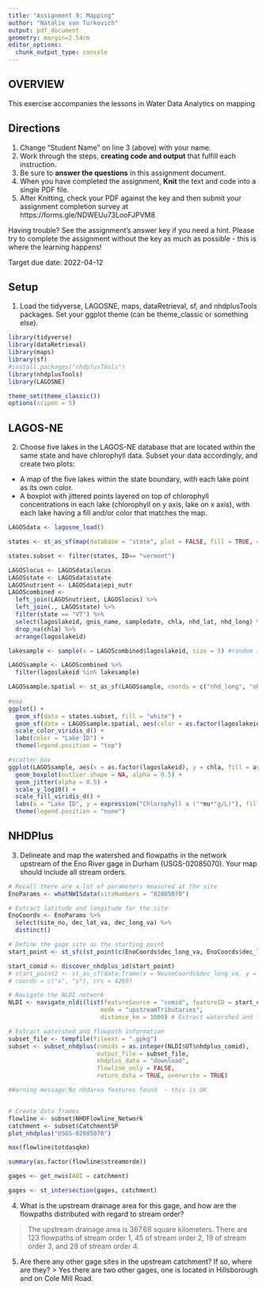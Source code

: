 ```yaml
---
title: "Assignment 9: Mapping"
author: "Natalie von Turkovich"
output: pdf_document
geometry: margin=2.54cm
editor_options: 
  chunk_output_type: console
---
```


## OVERVIEW

This exercise accompanies the lessons in Water Data Analytics on mapping

## Directions
1. Change "Student Name" on line 3 (above) with your name.
2. Work through the steps, **creating code and output** that fulfill each instruction.
3. Be sure to **answer the questions** in this assignment document.
4. When you have completed the assignment, **Knit** the text and code into a single PDF file.
5. After Knitting, check your PDF against the key and then submit your assignment completion survey at https://forms.gle/NDWEUu73LooFJPVM8 

Having trouble? See the assignment's answer key if you need a hint. Please try to complete the assignment without the key as much as possible - this is where the learning happens!

Target due date: 2022-04-12

## Setup

1. Load the tidyverse, LAGOSNE, maps, dataRetrieval, sf, and nhdplusTools packages. Set your ggplot theme (can be theme_classic or something else).


```r
library(tidyverse)
library(dataRetrieval)
library(maps)
library(sf)
#install.packages("nhdplusTools")
library(nhdplusTools)
library(LAGOSNE)

theme_set(theme_classic())
options(scipen = 5)

```

## LAGOS-NE

2. Choose five lakes in the LAGOS-NE database that are located within the same state and have chlorophyll data. Subset your data accordingly, and create two plots:

* A map of the five lakes within the state boundary, with each lake point as its own color.
* A boxplot with jittered points layered on top of chlorophyll concentrations in each lake (chlorophyll on y axis, lake on x axis), with each lake having a fill and/or color that matches the map. 

```r
LAGOSdata <- lagosne_load()

states <- st_as_sf(map(database = "state", plot = FALSE, fill = TRUE, col = "white"))

states.subset <- filter(states, ID== "vermont")

LAGOSlocus <- LAGOSdata$locus
LAGOSstate <- LAGOSdata$state
LAGOSnutrient <- LAGOSdata$epi_nutr
LAGOScombined <-
  left_join(LAGOSnutrient, LAGOSlocus) %>%
  left_join(., LAGOSstate) %>%
  filter(state == "VT") %>%
  select(lagoslakeid, gnis_name, sampledate, chla, nhd_lat, nhd_long) %>%
  drop_na(chla) %>%
  arrange(lagoslakeid)

lakesample <- sample(x = LAGOScombined$lagoslakeid, size = 5) #random sample of 5 lakes

LAGOSsample <- LAGOScombined %>%
  filter(lagoslakeid %in% lakesample)

LAGOSsample.spatial <- st_as_sf(LAGOSsample, coords = c("nhd_long", "nhd_lat"), crs = 4326)
      
#map                          
ggplot() +
  geom_sf(data = states.subset, fill = "white") +
  geom_sf(data = LAGOSsample.spatial, aes(color = as.factor(lagoslakeid))) +
  scale_color_viridis_d() +
  labs(color = "Lake ID") +
  theme(legend.position = "top")

#scatter box
ggplot(LAGOSsample, aes(x = as.factor(lagoslakeid), y = chla, fill = as.factor(lagoslakeid)))+
  geom_boxplot(outlier.shape = NA, alpha = 0.5) +
  geom_jitter(alpha = 0.5) +
  scale_y_log10() +
  scale_fill_viridis_d() +
  labs(x = "Lake ID", y = expression("Chlorophyll a ("*mu*"g/L)"), fill = "") +
  theme(legend.position = "none")
```


## NHDPlus

3. Delineate and map the watershed and flowpaths in the network upstream of the Eno River gage in Durham (USGS-02085070). Your map should include all stream orders.


```r
# Recall there are a lot of parameters measured at the site
EnoParams <- whatNWISdata(siteNumbers = "02085070")

# Extract latitude and longitude for the site
EnoCoords <- EnoParams %>%
  select(site_no, dec_lat_va, dec_long_va) %>%
  distinct()

# Define the gage site as the starting point
start_point <- st_sfc(st_point(c(EnoCoords$dec_long_va, EnoCoords$dec_lat_va)), crs = 4269) # NAD83, commonly used by US agencies

start_comid <- discover_nhdplus_id(start_point)
# start_point2 <- st_as_sf(data.frame(x = NeuseCoords$dec_long_va, y = NeuseCoords$dec_lat_va),
# coords = c("x", "y"), crs = 4269)

# Navigate the NLDI network
NLDI <- navigate_nldi(list(featureSource = "comid", featureID = start_comid),
                          mode = "upstreamTributaries",
                          distance_km = 1000) # Extract watershed and flowpath information

# Extract watershed and flowpath information
subset_file <- tempfile(fileext = ".gpkg")
subset <- subset_nhdplus(comids = as.integer(NLDI$UT$nhdplus_comid),
                         output_file = subset_file,
                         nhdplus_data = "download",
                         flowline_only = FALSE,
                         return_data = TRUE, overwrite = TRUE)

#Warning message:No nhdarea features found  - this is OK


# Create data frames
flowline <- subset$NHDFlowline_Network
catchment <- subset$CatchmentSP
plot_nhdplus("USGS-02085070")

max(flowline$totdasqkm)

summary(as.factor(flowline$streamorde))

gages <- get_nwis(AOI = catchment)

gages <- st_intersection(gages, catchment)
```

4. What is the upstream drainage area for this gage, and how are the flowpaths distributed with regard to stream order?

> The upstream drainage area is 367.68 square kilometers. There are 123 flowpaths of stream order 1, 45 of stream order 2, 19 of stream order 3, and 28 of stream order 4.

5. Are there any other gage sites in the upstream catchment? If so, where are they?
> Yes there are two other gages, one is located in Hillsborough and on Cole Mill Road.
